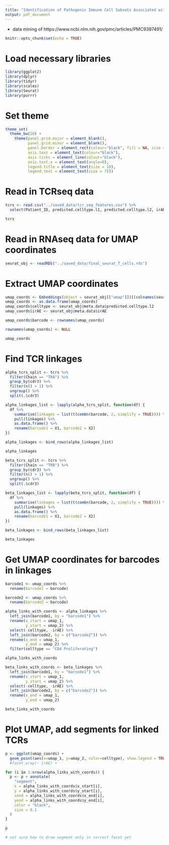 ```yaml
---
title: "Identification of Pathogenic Immune Cell Subsets Associated with Checkpoint Inhibitor-induced Myocarditis"
output: pdf_document
---
```


 - data mining of https://www.ncbi.nlm.nih.gov/pmc/articles/PMC9397491/
 
```r
knitr::opts_chunk$set(echo = TRUE)
```

# Load necessary libraries

```r

library(ggplot2)
library(dplyr)
library(tidyr)
library(scales)
library(Seurat)
library(purrr)

```

# Set theme

```r

theme_set(
  theme_bw(20) +
    theme(panel.grid.major = element_blank(),
          panel.grid.minor = element_blank(),
          panel.border = element_rect(colour="black", fill = NA, size = 1),
          axis.text = element_text(colour="black"),
          axis.ticks = element_line(colour="black"),
          axis.text.x = element_text(angle=0),
          legend.title = element_text(size = 10),
          legend.text = element_text(size = 7)))

```

# Read in TCRseq data

```r

tcrs <- read.csv("../saved_data/tcr_seq_features.csv") %>%
  select(Patient_ID, predicted.celltype.l1, predicted.celltype.l2, irAE, barcode, Chain, v_gene, j_gene, c_gene, cdr3, cdr3_nt)

tcrs

```

# Read in RNAseq data for UMAP coordinates

```r

seurat_obj <- readRDS("../saved_data/final_seurat_T_cells.rds")

```

# Extract UMAP coordinates

```r

umap_coords <- Embeddings(object = seurat_obj[["umap"]])[(colnames(seurat_obj)), c(1, 2)]
umap_coords <- as.data.frame(umap_coords)
umap_coords$celltype <- seurat_obj@meta.data$predicted.celltype.l2
umap_coords$irAE <- seurat_obj@meta.data$irAE

umap_coords$barcode <- rownames(umap_coords)

rownames(umap_coords) <- NULL

umap_coords

```

# Find TCR linkages

```r

alpha_tcrs_split <- tcrs %>%
  filter(Chain == "TRA") %>%
  group_by(cdr3) %>%
  filter(n() > 1) %>%
  ungroup() %>%
  split(.$cdr3)

alpha_linkages_list <- lapply(alpha_tcrs_split, function(df) {
  df %>%
    summarise(linkages = list(t(combn(barcode, 2, simplify = TRUE)))) %>%
    pull(linkages) %>%
    as.data.frame() %>%
    rename(barcode1 = X1, barcode2 = X2)
})

alpha_linkages <- bind_rows(alpha_linkages_list)

alpha_linkages

beta_tcrs_split <- tcrs %>%
  filter(Chain == "TRB") %>%
  group_by(cdr3) %>%
  filter(n() > 1) %>%
  ungroup() %>%
  split(.$cdr3)

beta_linkages_list <- lapply(beta_tcrs_split, function(df) {
  df %>%
    summarise(linkages = list(t(combn(barcode, 2, simplify = TRUE)))) %>%
    pull(linkages) %>%
    as.data.frame() %>%
    rename(barcode1 = X1, barcode2 = X2)
})

beta_linkages <- bind_rows(beta_linkages_list)

beta_linkages

```

# Get UMAP coordinates for barcodes in linkages

```r

barcode1 <- umap_coords %>%
  rename(barcode1 = barcode)

barcode2 <- umap_coords %>%
  rename(barcode2 = barcode)

alpha_links_with_coords <- alpha_linkages %>%
  left_join(barcode1, by = "barcode1") %>%
  rename(x_start = umap_1,
         y_start = umap_2) %>%
  select(-celltype, -irAE) %>%
  left_join(barcode2, by = c("barcode2")) %>%
  rename(x_end = umap_1,
         y_end = umap_2) %>%
  filter(celltype == "CD4 Proliferating")

alpha_links_with_coords

beta_links_with_coords <- beta_linkages %>%
  left_join(barcode1, by = "barcode1") %>%
  rename(x_start = umap_1,
         y_start = umap_2) %>%
  select(-celltype, -irAE) %>%
  left_join(barcode2, by = c("barcode2")) %>%
  rename(x_end = umap_1,
         y_end = umap_2)

beta_links_with_coords

```

# Plot UMAP, add segments for linked TCRs

```r

p <- ggplot(umap_coords) +
  geom_point(aes(x=umap_1, y=umap_2, color=celltype), show.legend = TRUE, size = 0.01)
  #facet_wrap(~ irAE) +

for (i in 1:nrow(alpha_links_with_coords)) {
  p <- p + annotate(
    "segment",
    x = alpha_links_with_coords$x_start[i],
    y = alpha_links_with_coords$y_start[i],
    xend = alpha_links_with_coords$x_end[i],
    yend = alpha_links_with_coords$y_end[i],
    color = "black",
    size = 0.1
  )
}

p

# not sure how to draw segment only in correct facet yet

```